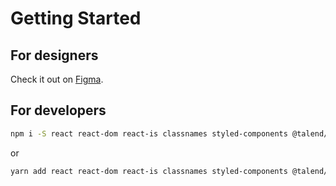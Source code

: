 
<Meta title="Getting Started" />

# Getting Started

## For designers

Check it out on [Figma](https://www.figma.com/file/hMYM9HGXajJpWdGwRb5ITR/Coral).

## For developers

```sh
npm i -S react react-dom react-is classnames styled-components @talend/design-system
```

or

```sh
yarn add react react-dom react-is classnames styled-components @talend/design-system
```

<CodeSandbox codeSandboxId="coral-e4w8h" />
